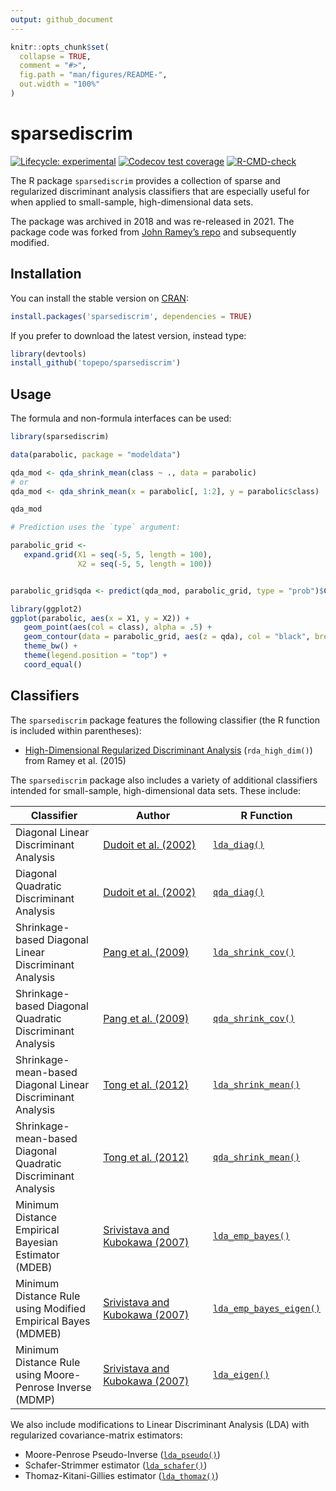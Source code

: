 ```yaml
---
output: github_document
---
```


<!-- README.md is generated from README.Rmd. Please edit that file -->

```r
knitr::opts_chunk$set(
  collapse = TRUE,
  comment = "#>",
  fig.path = "man/figures/README-",
  out.width = "100%"
)
```

# sparsediscrim

<!-- badges: start -->
[![Lifecycle: experimental](https://img.shields.io/badge/lifecycle-experimental-orange.svg)](https://lifecycle.r-lib.org/articles/stages.html)
[![Codecov test coverage](https://codecov.io/gh/topepo/sparsediscrim/branch/main/graph/badge.svg)](https://codecov.io/gh/topepo/sparsediscrim?branch=main)
[![R-CMD-check](https://github.com/topepo/sparsediscrim/workflows/R-CMD-check/badge.svg)](https://github.com/topepo/sparsediscrim/actions)
<!-- badges: end -->


The R package `sparsediscrim` provides a collection of sparse and regularized discriminant analysis classifiers that are especially useful for when applied to small-sample, high-dimensional data sets. 

The package was archived in 2018 and was re-released in 2021. The package code was forked from [John Ramey's repo](https://github.com/ramhiser/sparsediscrim) and subsequently modified. 

## Installation

You can install the stable version on [CRAN](https://cran.r-project.org/package=sparsediscrim):

```r
install.packages('sparsediscrim', dependencies = TRUE)
```

If you prefer to download the latest version, instead type:

```r
library(devtools)
install_github('topepo/sparsediscrim')
```

## Usage

The formula and non-formula interfaces can be used: 

```r
library(sparsediscrim)

data(parabolic, package = "modeldata")

qda_mod <- qda_shrink_mean(class ~ ., data = parabolic)
# or
qda_mod <- qda_shrink_mean(x = parabolic[, 1:2], y = parabolic$class)

qda_mod

# Prediction uses the `type` argument: 

parabolic_grid <-
   expand.grid(X1 = seq(-5, 5, length = 100),
               X2 = seq(-5, 5, length = 100))


parabolic_grid$qda <- predict(qda_mod, parabolic_grid, type = "prob")$Class1

library(ggplot2)
ggplot(parabolic, aes(x = X1, y = X2)) +
   geom_point(aes(col = class), alpha = .5) +
   geom_contour(data = parabolic_grid, aes(z = qda), col = "black", breaks = .5) +
   theme_bw() +
   theme(legend.position = "top") +
   coord_equal()
```


## Classifiers

The `sparsediscrim` package features the following classifier (the R function is included within parentheses):

* [High-Dimensional Regularized Discriminant Analysis](https://arxiv.org/abs/1602.01182) (`rda_high_dim()`) from Ramey et al. (2015)

The `sparsediscrim` package also includes a variety of additional classifiers intended for small-sample, high-dimensional data sets. These include:

| Classifier                                                    | Author                                                                                             | R Function |
|---------------------------------------------------------------|----------------------------------------------------------------------------------------------------|------------|
| Diagonal Linear Discriminant Analysis                         | [Dudoit et al. (2002)](https://www.tandfonline.com/doi/abs/10.1198/016214502753479248)              | [`lda_diag()`](https://topepo.github.io/sparsediscrim/reference/lda_diag.html)     |
| Diagonal Quadratic Discriminant Analysis                      | [Dudoit et al. (2002)](https://www.tandfonline.com/doi/abs/10.1198/016214502753479248)              | [`qda_diag()`](https://topepo.github.io/sparsediscrim/reference/qda_diag.html)       |
| Shrinkage-based Diagonal Linear Discriminant Analysis         | [Pang et al. (2009)](https://onlinelibrary.wiley.com/doi/abs/10.1111/j.1541-0420.2009.01200.x) | [`lda_shrink_cov()`](https://topepo.github.io/sparsediscrim/reference/lda_shrink_cov.html)      |
| Shrinkage-based Diagonal Quadratic Discriminant Analysis      | [Pang et al. (2009)](https://onlinelibrary.wiley.com/doi/abs/10.1111/j.1541-0420.2009.01200.x) | [`qda_shrink_cov()`](https://topepo.github.io/sparsediscrim/reference/qda_shrink_cov.html)      |
| Shrinkage-mean-based Diagonal Linear Discriminant Analysis    | [Tong et al. (2012)](https://academic.oup.com/bioinformatics/article/28/4/531/211887)               | [`lda_shrink_mean()`](https://topepo.github.io/sparsediscrim/reference/lda_shrink_mean.html)     |
| Shrinkage-mean-based Diagonal Quadratic Discriminant Analysis | [Tong et al. (2012)](https://academic.oup.com/bioinformatics/article/28/4/531/211887)               | [`qda_shrink_mean()`](https://topepo.github.io/sparsediscrim/reference/qda_shrink_mean.html)     |
| Minimum Distance Empirical Bayesian Estimator (MDEB)          | [Srivistava and Kubokawa (2007)](http://www.utstat.utoronto.ca/~srivasta/exp1.pdf)                 | [`lda_emp_bayes()`](https://topepo.github.io/sparsediscrim/reference/lda_emp_bayes.html)       |
| Minimum Distance Rule using Modified Empirical Bayes (MDMEB)  | [Srivistava and Kubokawa (2007)](http://www.utstat.utoronto.ca/~srivasta/exp1.pdf)                 | [`lda_emp_bayes_eigen()`](https://topepo.github.io/sparsediscrim/reference/lda_emp_bayes_eigen.html)      |
| Minimum Distance Rule using Moore-Penrose Inverse (MDMP)      | [Srivistava and Kubokawa (2007)](http://www.utstat.utoronto.ca/~srivasta/exp1.pdf)                 | [`lda_eigen()`](https://topepo.github.io/sparsediscrim/reference/lda_eigen.html)       |

We also include modifications to Linear Discriminant Analysis (LDA) with
regularized covariance-matrix estimators:

* Moore-Penrose Pseudo-Inverse ([`lda_pseudo()`](https://topepo.github.io/sparsediscrim/reference/lda_pseudo.html))
* Schafer-Strimmer estimator ([`lda_schafer()`](https://topepo.github.io/sparsediscrim/reference/lda_schafer.html))
* Thomaz-Kitani-Gillies estimator ([`lda_thomaz()`](https://topepo.github.io/sparsediscrim/reference/lda_thomaz.html))
